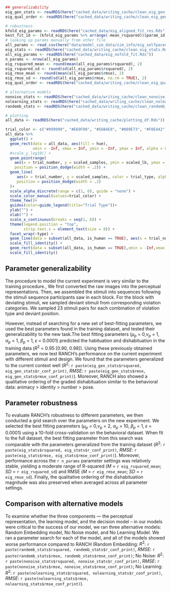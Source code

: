 ```r
## generalizability 
eig_gen_stats <- readRDS(here("cached_data/writing_cache/clean_eig_gen_stats.Rds")) %>% mutate(across(is.numeric, round, 2))
eig_qual_order <- readRDS(here("cached_data/writing_cache/clean_eig_gen_qual_order.Rds"))

# robustness
kfold_eig_params <- readRDS(here("cached_data/eig_aligned_fit_res.Rds"))
best_fit_id <- (kfold_eig_params %>% arrange(-mean_rsquared))$param_id[[1]]
# looking up params manually from other file
all_params <- read_csv(here("data/model_sim_data/sim_info/eig_selfpaced.csv"))
eig_stats <- readRDS(here("cached_data/writing_cache/clean_eig_stats.Rds"))%>% mutate(across(is.numeric, round, 2))
all_eig_params <- readRDS(here("cached_data/eig_nofold_fit.Rds"))
n_params <- nrow(all_eig_params)
eig_rsquared_mean <- round(mean(all_eig_params$rsquared), 2)
eig_rsquared_sd <- round(sd(all_eig_params$rsquared), 2)
eig_rmse_mean <- round(mean(all_eig_params$rmse), 2)
eig_rmse_sd <- round(sd(all_eig_params$rmse, na.rm = TRUE), 2)
eig_qual_order <- readRDS(here("cached_data/writing_cache/clean_eig_qual_order.Rds"))

# alternative models 
nonoise_stats <- readRDS(here("cached_data/writing_cache/clean_nonoise_stats.Rds"))%>% mutate(across(is.numeric, round, 2))
nolearning_stats <- readRDS(here("cached_data/writing_cache/clean_nolearning_stats.Rds"))%>% mutate(across(is.numeric, round, 2))
randemb_stats <- readRDS(here("cached_data/writing_cache/clean_randemb_stats.Rds"))%>% mutate(across(is.numeric, round, 2))

# plotting 
all_data <- readRDS(here("cached_data/writing_cache/plotting_df.Rds"))
```


```r

trial_color <- c("#999999", "#E69F00", "#56B4E9", "#009E73", "#F0E442")
all_data %>% 
  ggplot() + 
  geom_rect(data = all_data, aes(fill = hue),
            xmin = -Inf, xmax = Inf, ymin = -Inf, ymax = Inf, alpha = 0.1)+ 
  #scale_y_log10() + 
  geom_pointrange(
    aes(x = trial_number, y = scaled_samples, ymin = scaled_lb, ymax = scaled_ub, color  = trial_type),
    position = position_dodge(width = .2)) + 
  geom_line(
     aes(x = trial_number, y = scaled_samples, color = trial_type, alpha = is_human), 
     position = position_dodge(width = .2)
  )+
  scale_alpha_discrete(range = c(1, 0), guide = "none") + 
  scale_color_manual(values=trial_color) +  
  theme_few()+ 
  guides(color=guide_legend(title="Trial Type"))+
  ylab("") + 
  xlab("") + 
  scale_x_continuous(breaks = seq(1, 6)) + 
  theme(legend.position = "top", 
        strip.text.x = element_text(size = 8)) + 
  facet_wrap(~type) + 
  geom_line(data = subset(all_data, is_human == TRUE), aes(x = trial_number, y = fit, color = trial_type)) + 
  scale_fill_identity() +
  geom_rect(data = subset(all_data, is_human == TRUE),xmin = -Inf,xmax = Inf,ymin = -Inf,ymax = Inf,alpha=0.003, fill = "lightgray") + 
  scale_fill_identity()
```

## Parameter generalizability 

The procedure to model the current experiment is very similar to the training procedure., We first converted the raw images into the perceptual representations. Then, we assembled the stimuli into sequences following the stimuli sequence participants saw in each block. For the block with deviating stimuli, we sampled deviant stimuli from corresponding violation categories. We sampled 23 stimuli pairs for each combination of violation type and deviant position.

However, instead of searching for a new set of best-fitting parameters, we used the best parameters found in the training dataset, and tested their generalizability to the new task.The best fitting parameters ($\mu_{p}$ = 0,$\nu_{p}$ = 1, $\alpha_{p}$ = 1, $\beta_{p}$ = 1, $\epsilon$ = 0.0001) predicted the habituation and dishabituation in the training data ($R^2$ = 0.95 [0.90, 0.98]). Using these previously obtained parameters, we now test RANCH’s performance on the current experiment with different stimuli and design. We found that the parameters generalized to the current context well ($R^2$: `r paste(eig_gen_stats$rsquared, eig_gen_stats$r_conf_print)`, *RMSE*:  `r paste(eig_gen_stats$rmse, eig_gen_stats$rmse_conf_print)`). Moreover, RANCH also showed a qualitative ordering of the graded dishabituation similar to the behavioral data: animacy > identity > number > pose.  


## Parameter robustness 

To evaluate RANCH’s robustness to different parameters, we then conducted a grid search over the parameters on the new experiment. We selected the best fitting parameters ($\mu_{p}$ = 0,$\nu_{p}$ = 2, $\alpha_{p}$ = 10, $\beta_{p}$ = 1, $\epsilon$ = 0.0001) using a 10-fold cross-validation on the behavioral dataset.  When fit to the full dataset, the best fitting parameter from this search was comparable with the parameters generalized from the training dataset ($R^2$: `r paste(eig_stats$rsquared, eig_stats$r_conf_print)`, *RMSE*:  `r paste(eig_stats$rmse, eig_stats$rmse_conf_print)`).  Moreover, performance across the `r n_params` parameter settings was relatively stable, yielding a moderate range of R-squared (*M* = `r eig_rsquared_mean`; *SD* = `r eig_rsquared_sd`) and RMSE (*M* = `r eig_rmse_mean`; *SD* = `r eig_rmse_sd`). Finally, the qualitative ordering of the dishabituation magnitude was also preserved when averaged across all parameter settings. 

## Comparison with alternative models

To examine whether the  three components — the perceptual representation, the learning model, and the decision model – in our models were critical to the success of our model, we ran three alternative models: Random Embedding model, No Noise model, and No Learning Model. We ran a parameter search for each of the model, and all of the models showed worse performance compared to RANCH (Random Embedding: $R^2$: `r paste(randemb_stats$rsquared, randemb_stats$r_conf_print)`, *RMSE*:  `r paste(randemb_stats$rmse, randemb_stats$rmse_conf_print)`; No Noise: $R^2$: `r paste(nonoise_stats$rsquared, nonoise_stats$r_conf_print)`, *RMSE*: `r paste(nonoise_stats$rmse, nonoise_stats$rmse_conf_print)`; No Learning: $R^2$: `r paste(nolearning_stats$rsquared, nolearning_stats$r_conf_print)`, *RMSE*: `r paste(nolearning_stats$rmse, nolearning_stats$rmse_conf_print)`). 








